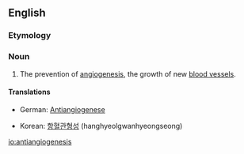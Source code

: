 ==English==

===Etymology===

{{prefix|anti|angiogenesis}}

===Noun===
{{en-noun|-}}

# {{context|medicine}} The prevention of [[angiogenesis]], the growth of new [[blood vessel]]s.

====Translations====
{{trans-top|prevention of angiogenesis}}
* German: [[Antiangiogenese]] {{f}}
{{trans-mid}}
* Korean: [[항혈관형성]] (hanghyeolgwanhyeongseong)
{{trans-bottom}}

[[io:antiangiogenesis]]